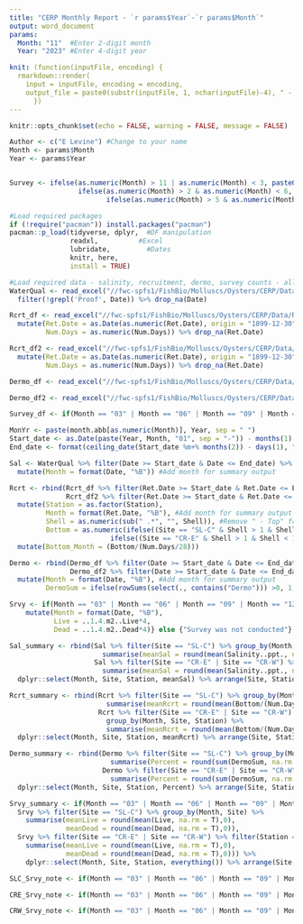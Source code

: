 ```yaml
---
title: "CERP Monthly Report - `r params$Year`-`r params$Month`"
output: word_document
params: 
  Month: "11"  #Enter 2-digit month
  Year: "2023" #Enter 4-digit year

knit: (function(inputFile, encoding) {
  rmarkdown::render(
    input = inputFile, encoding = encoding,
    output_file = paste0(substr(inputFile, 1, nchar(inputFile)-4), " - ", with(rmarkdown::yaml_front_matter(inputFile), paste(params$Year, params$Month)), " - ", format(Sys.Date(), "%b %d %y"), '.docx')) 
      })
---
```


```r
knitr::opts_chunk$set(echo = FALSE, warning = FALSE, message = FALSE)

Author <- c("E Levine") #Change to your name
Month <- params$Month 
Year <- params$Year   


Survey <- ifelse(as.numeric(Month) > 11 | as.numeric(Month) < 3, paste0("Winter", Year),
                 ifelse(as.numeric(Month) > 2 & as.numeric(Month) < 6, paste0("Spring", Year),
                        ifelse(as.numeric(Month) > 5 & as.numeric(Month) < 9, paste0("Summer", Year), paste0("Fall", Year))))
```

```r
#Load required packages
if (!require("pacman")) install.packages("pacman")
pacman::p_load(tidyverse, dplyr,  #DF manipulation
               readxl,          #Excel
               lubridate,         #Dates
               knitr, here,
               install = TRUE)

#Load required data - salinity, recruitment, dermo, survey counts - all but WQ limited to 2023 data
WaterQual <- read_excel("//fwc-spfs1/FishBio/Molluscs/Oysters/CERP/Data/WaterQuality.xlsx", sheet = "RawData", skip = 3, col_names = TRUE, na = c("", "Z"), trim_ws = TRUE, .name_repair = "universal") %>% 
  filter(!grepl('Proof', Date)) %>% drop_na(Date)

Rcrt_df <- read_excel("//fwc-spfs1/FishBio/Molluscs/Oysters/CERP/Data/Recruitment/SL-CRcrt.xlsx", sheet = "Spat", skip = 22719, col_names = c("Ret.Date",	"Jul.Ret", "Jul.Dep",	"Num.Days",	"Site",	"Station",	"Rep", "Shell",	"..Bottom",	"..Top", "Comments"), na = c("", "Z", "z"), trim_ws = TRUE, .name_repair = "universal")  %>%
  mutate(Ret.Date = as.Date(as.numeric(Ret.Date), origin = "1899-12-30"),
         Num.Days = as.numeric(Num.Days)) %>% drop_na(Ret.Date)

Rcrt_df2 <- read_excel("//fwc-spfs1/FishBio/Molluscs/Oysters/CERP/Data/Recruitment/CRRcrt.xlsx", sheet = "Spat", skip = 2, col_names = c("Ret.Date",	"Jul.Ret", "Jul.Dep",	"Num.Days",	"Site",	"Station",	"Rep", "Shell",	"..Bottom",	"..Top", "Comments"), na = c("", "Z", "z"), trim_ws = TRUE, .name_repair = "universal") %>% 
  mutate(Ret.Date = as.Date(as.numeric(Ret.Date), origin = "1899-12-30"),
         Num.Days = as.numeric(Num.Days)) %>% drop_na(Ret.Date)

Dermo_df <- read_excel("//fwc-spfs1/FishBio/Molluscs/Oysters/CERP/Data/Repro Disease/SL-CReproDisease.xlsx", sheet = "Dermo2012", skip = 1724, col_names = c("Date",	"Site",	"Sample.Number",	"Station", 	"SH..mm.",	"Total.Weight..g.",	"Shell.Wet.Wt..g.",	"Dermo.Mantle",	"Dermo.Gill", "Comments"), na = c("", "Z", "z"), trim_ws = TRUE, .name_repair = "universal") %>% mutate(Date = as.Date(as.numeric(Date), origin = "1899-12-30")) %>% drop_na(Date)

Dermo_df2 <- read_excel("//fwc-spfs1/FishBio/Molluscs/Oysters/CERP/Data/Repro Disease/CRReproDisease.xlsx", sheet = "Dermo", skip = 1364, col_names = c("Date",	"Site",	"Sample.Number",	"Station", 	"SH..mm.",	"Total.Weight..g.",	"Shell.Wet.Wt..g.",	"Dermo.Mantle",	"Dermo.Gill"), na = c("", "Z", "z"), trim_ws = TRUE, .name_repair = "universal") %>% mutate(Date = as.Date(as.numeric(Date), origin = "1899-12-30")) %>% drop_na(Date)

Survey_df <- if(Month == "03" | Month == "06" | Month == "09" | Month == "12") {read_excel(paste0("//fwc-spfs1/FishBio/Molluscs/Oysters/CERP/Data/Survey/Survey",Survey, ".xlsx"), sheet = "Counts", skip = 3, col_names = TRUE, na = c("", "Z", "z"), trim_ws = TRUE, .name_repair = "universal") %>% drop_na()} else {"Survey was not conducted"}

MonYr <- paste(month.abb[as.numeric(Month)], Year, sep = " ")
Start_date <- as.Date(paste(Year, Month, "01", sep = "-")) - months(1)
End_date <- format(ceiling_date(Start_date %m+% months(2)) - days(1), "%Y-%m-%d")
```

```r
Sal <- WaterQual %>% filter(Date >= Start_date & Date <= End_date) %>% 
  mutate(Month = format(Date, "%B")) #Add month for summary output

Rcrt <- rbind(Rcrt_df %>% filter(Ret.Date >= Start_date & Ret.Date <= End_date),
              Rcrt_df2 %>% filter(Ret.Date >= Start_date & Ret.Date <= End_date) %>% mutate(Comments = NA)) %>% 
  mutate(Station = as.factor(Station),
         Month = format(Ret.Date, "%B"), #Add month for summary output
         Shell = as.numeric(sub(" .*", "", Shell)), #Remove " - Top" from shell numbers
         Bottom = as.numeric(ifelse((Site == "SL-C" & Shell > 1 & Shell < 6) | (Site == "SL-C" & Shell > 7 & Shell < 12), ..Bottom, 
                         ifelse((Site == "CR-E" & Shell > 1 & Shell < 12) | (Site == "CR-W" & Shell > 1 & Shell < 12),..Bottom, NA)))) %>% #Drop 1, 6, 7, 12 from bottom shells SL-C and 1, 12 from bottom shells CR-E/CR-W
  mutate(Bottom_Month = (Bottom/(Num.Days/28)))

Dermo <- rbind(Dermo_df %>% filter(Date >= Start_date & Date <= End_date),
               Dermo_df2 %>% filter(Date >= Start_date & Date <= End_date) %>% mutate(Comments = NA)) %>% 
  mutate(Month = format(Date, "%B"), #Add month for summary output
         DermoSum = ifelse(rowSums(select(., contains("Dermo"))) >0, 1, 0)) #Dermo presence(1)/absence(0)

Srvy <- if(Month == "03" | Month == "06" | Month == "09" | Month == "12") {Survey_df %>% 
    mutate(Month = format(Date, "%B"),
           Live = ..1.4.m2..Live*4,
           Dead = ..1.4.m2..Dead*4)} else {"Survey was not conducted"} #Add month for summary output

```

```r
Sal_summary <- rbind(Sal %>% filter(Site == "SL-C") %>% group_by(Month, Site) %>%
                       summarise(meanSal = round(mean(Salinity..ppt., na.rm = T),2)),
                     Sal %>% filter(Site == "CR-E" | Site == "CR-W") %>% filter(Station == 2 | Station == 3) %>% group_by(Month, Site, Station) %>%
                       summarise(meanSal = round(mean(Salinity..ppt., na.rm = T),2)))  %>% #Monthly mean
  dplyr::select(Month, Site, Station, meanSal) %>% arrange(Site, Station, Month)

Rcrt_summary <- rbind(Rcrt %>% filter(Site == "SL-C") %>% group_by(Month, Site) %>% 
                        summarise(meanRcrt = round(mean(Bottom/(Num.Days/28), na.rm = T),2)), 
                      Rcrt %>% filter(Site == "CR-E" | Site == "CR-W") %>% filter(Station == 2 | Station == 3)%>%
                        group_by(Month, Site, Station) %>%
                        summarise(meanRcrt = round(mean(Bottom/(Num.Days/28), na.rm = T),3))) %>% #Monthly mean
  dplyr::select(Month, Site, Station, meanRcrt) %>% arrange(Site, Station, Month)

Dermo_summary <- rbind(Dermo %>% filter(Site == "SL-C") %>% group_by(Month, Site) %>%
                         summarise(Percent = round(sum(DermoSum, na.rm = T)/n()*100, 2)),
                       Dermo %>% filter(Site == "CR-E" | Site == "CR-W") %>% filter(Station == 2 | Station == 3) %>% group_by(Month, Site, Station) %>% 
                         summarise(Percent = round(sum(DermoSum, na.rm = T)/n()*100, 2))) %>%
  dplyr::select(Month, Site, Station, Percent) %>% arrange(Site, Station, Month)

Srvy_summary <- if(Month == "03" | Month == "06" | Month == "09" | Month == "12") {rbind(
  Srvy %>% filter(Site == "SL-C") %>% group_by(Month, Site) %>%
    summarise(meanLive = round(mean(Live, na.rm = T),0),
              meanDead = round(mean(Dead, na.rm = T),0)),
  Srvy %>% filter(Site == "CR-E" | Site == "CR-W") %>% filter(Station == 2 | Station == 3) %>% group_by(Month, Site, Station) %>%
    summarise(meanLive = round(mean(Live, na.rm = T),0),
              meanDead = round(mean(Dead, na.rm = T),0))) %>%
    dplyr::select(Month, Site, Station, everything()) %>% arrange(Site, Station, Month)} else {"Survey was not conducted."}

SLC_Srvy_note <- if(Month == "03" | Month == "06" | Month == "09" | Month == "12") {paste0("During the biannual ", if(Month == "03") {paste("spring")} else if(Month == "06") {paste("summer")} else if (Month == "09") {paste("fall")} else {paste("winter")}, " survey there were approximately ", (Srvy_summary %>% filter(Site == "SL-C"))$meanLive, " live and ", (Srvy_summary %>% filter(Site == "SL-C"))$meanDead, " dead oysters per 1 m2 quadrat.")} else {paste("Survey was not conducted this month")}

CRE_Srvy_note <- if(Month == "03" | Month == "06" | Month == "09" | Month == "12") {paste0("During the biannual ", if(Month == "03") {paste("spring")} else if(Month == "06") {paste("summer")} else if (Month == "09") {paste("fall")} else {paste("winter")}, " survey at Iona Cove there were approximately ", (Srvy_summary %>% filter(Site == "CR-E"))$meanLive, " live and approximately ", (Srvy_summary %>% filter(Site == "CR-E"))$meanDead, " dead oysters per 1 m2 quadrat.")} else {paste("Survey was not conducted this month")}

CRW_Srvy_note <- if(Month == "03" | Month == "06" | Month == "09" | Month == "12") {paste0("During the biannual ", if(Month == "03") {paste("spring")} else if(Month == "06") {paste("summer")} else if (Month == "09") {paste("fall")} else {paste("winter")}, " survey at Bird Island there were approximately ", (Srvy_summary %>% filter(Site == "CR-W"))$meanLive, " live and approximately ", (Srvy_summary %>% filter(Site == "CR-W"))$meanDead, " dead oysters per 1 m2 quadrat.")} else {paste("Survey was not conducted this month")}
```
